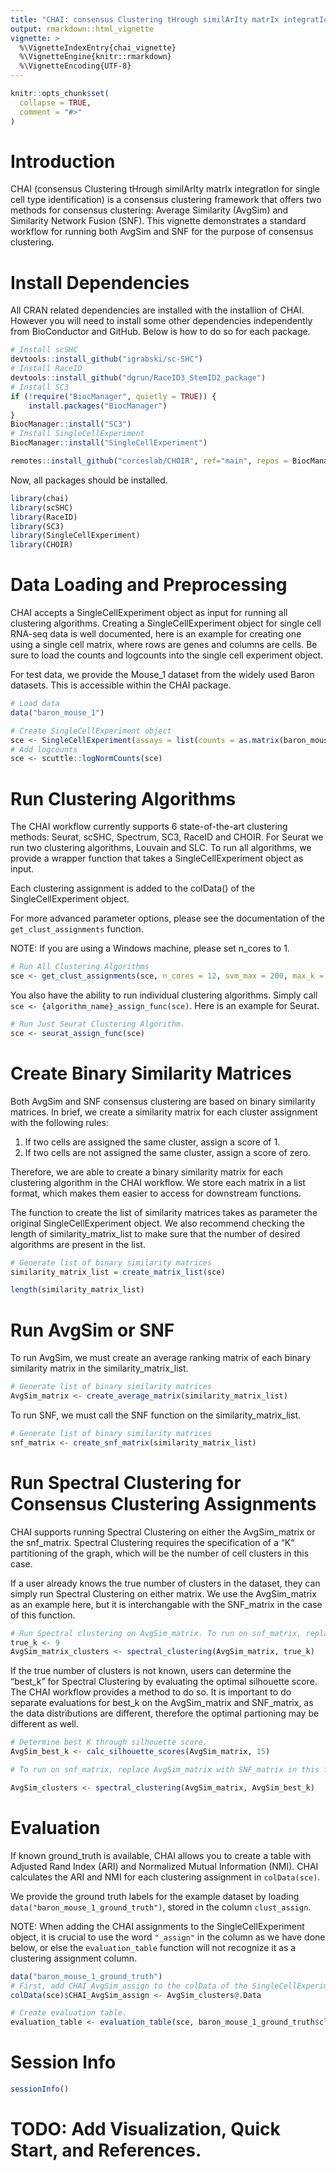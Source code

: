```yaml
---
title: "CHAI: consensus Clustering tHrough similArIty matrIx integratIon for single cell type identification"
output: rmarkdown::html_vignette
vignette: >
  %\VignetteIndexEntry{chai_vignette}
  %\VignetteEngine{knitr::rmarkdown}
  %\VignetteEncoding{UTF-8}
---
```

```r
knitr::opts_chunk$set(
  collapse = TRUE,
  comment = "#>"
)
```
# Introduction
CHAI (consensus Clustering tHrough similArIty matrIx integratIon for single cell type identification) is a consensus clustering framework that offers two methods for consensus clustering: Average Similarity (AvgSim) and Similarity Network Fusion (SNF).
This vignette demonstrates a standard workflow for running both AvgSim and SNF for the purpose of consensus clustering. 

# Install Dependencies
All CRAN related dependencies are installed with the installion of CHAI. However you will need to install some other dependencies independently from BioConductor and GitHub. Below is how to do so for each package.
```r
# Install scSHC
devtools::install_github("igrabski/sc-SHC")
# Install RaceID
devtools::install_github("dgrun/RaceID3_StemID2_package")
# Install SC3
if (!require("BiocManager", quietly = TRUE)) {
    install.packages("BiocManager")
}
BiocManager::install("SC3")
# Install SingleCellExperiment
BiocManager::install("SingleCellExperiment")

remotes::install_github("corceslab/CHOIR", ref="main", repos = BiocManager::repositories(), upgrade = "never")
```
Now, all packages should be installed.
```r
library(chai)
library(scSHC)
library(RaceID)
library(SC3)
library(SingleCellExperiment)
library(CHOIR)
```
# Data Loading and Preprocessing
CHAI accepts a SingleCellExperiment object as input for running all clustering algorithms. Creating a SingleCellExperiment object for single cell RNA-seq data is well documented, here is an example for creating one using a single cell matrix, where rows are genes and columns are cells. 
Be sure to load the counts and logcounts into the single cell experiment object. 

For test data, we provide the Mouse_1 dataset from the widely used Baron datasets. This is accessible within the CHAI package. 

```r
# Load data
data("baron_mouse_1")

# Create SingleCellExperiment object
sce <- SingleCellExperiment(assays = list(counts = as.matrix(baron_mouse_1)))
# Add logcounts 
sce <- scuttle::logNormCounts(sce)

```

# Run Clustering Algorithms
The CHAI workflow currently supports 6 state-of-the-art clustering methods: Seurat, scSHC, Spectrum, SC3, RaceID and CHOIR. For Seurat we run two clustering algorithms, Louvain and SLC. To run all algorithms, we provide a wrapper function that takes a SingleCellExperiment object as input. 

Each clustering assignment is added to the colData() of the SingleCellExperiment object.

For more advanced parameter options, please see the documentation of the ```get_clust_assignments``` function. 

NOTE: If you are using a Windows machine, please set n_cores to 1. 


```r
# Run All Clustering Algorithms
sce <- get_clust_assignments(sce, n_cores = 12, svm_max = 200, max_k = 15)
```

You also have the ability to run individual clustering algorithms. Simply call ```sce <- {algorithm_name}_assign_func(sce)```. Here is an example for Seurat.
```r
# Run Just Seurat Clustering Algorithm. 
sce <- seurat_assign_func(sce)
```

# Create Binary Similarity Matrices

Both AvgSim and SNF consensus clustering are based on binary similarity matrices. In brief, we create a similarity matrix for each cluster assignment with the following rules:

1. If two cells are assigned the same cluster, assign a score of 1. 
2. If two cells are not assigned the same cluster, assign a score of zero. 

Therefore, we are able to create a binary similarity matrix for each clustering algorithm in the CHAI workflow. We store each matrix in a list format, which makes them easier to access for downstream functions. 

The function to create the list of similarity matrices takes as parameter the original SingleCellExperiment object. We also recommend checking the length of similarity_matrix_list to make sure that the number of desired algorithms are present in the list.
```r
# Generate list of binary similarity matrices 
similarity_matrix_list = create_matrix_list(sce)

length(similarity_matrix_list)
```

# Run AvgSim or SNF

To run AvgSim, we must create an average ranking matrix of each binary similarity matrix in the similarity_matrix_list.

```r
# Generate list of binary similarity matrices 
AvgSim_matrix <- create_average_matrix(similarity_matrix_list)
```

To run SNF, we must call the SNF function on the similarity_matrix_list. 

```r
# Generate list of binary similarity matrices 
snf_matrix <- create_snf_matrix(similarity_matrix_list)
```

# Run Spectral Clustering for Consensus Clustering Assignments 

CHAI supports running Spectral Clustering on either the AvgSim_matrix or the snf_matrix. Spectral Clustering requires the specification of a "K" partitioning of the graph, which will be the number of cell clusters in this case. 

If a user already knows the true number of clusters in the dataset, they can simply run Spectral Clustering on either matrix. We use the AvgSim_matrix as an example here, but it is interchangable with the SNF_matrix in the case of this function. 
```r
# Run Spectral clustering on AvgSim_matrix. To run on snf_matrix, replace AvgSim_matrix with snf_matrix in this function. 
true_k <- 9
AvgSim_matrix_clusters <- spectral_clustering(AvgSim_matrix, true_k)
```

If the true number of clusters is not known, users can determine the "best_k" for Spectral Clustering by evaluating the optimal silhouette score. The CHAI workflow provides a method to do so. 
It is important to do separate evaluations for best_k on the AvgSim_matrix and SNF_matrix, as the data distributions are different, therefore the optimal partioning may be different as well.
```r

# Determine best K through silhouette score. 
AvgSim_best_k <- calc_silhouette_scores(AvgSim_matrix, 15)

# To run on snf_matrix, replace AvgSim_matrix with SNF_matrix in this function, as well as either the true number of clusters in the dataset or evaluate for best K. 

AvgSim_clusters <- spectral_clustering(AvgSim_matrix, AvgSim_best_k)
```

# Evaluation

If known ground_truth is available, CHAI allows you to create a table with Adjusted Rand Index (ARI) and Normalized Mutual Information (NMI). 
CHAI calculates the ARI and NMI for each clustering assignment in ```colData(sce)```.

We provide the ground truth labels for the example dataset by loading ```data("baron_mouse_1_ground_truth")```, stored in the column ```clust_assign```. 

NOTE: When adding the CHAI assignments to the SingleCellExperiment object, it is crucial to use the word ```"_assign"``` in the column as we have done below, or else the ```evaluation_table``` function will not recognize it as a clustering assignment column. 

```r
data("baron_mouse_1_ground_truth")
# First, add CHAI_AvgSim_assign to the colData of the SingleCellExperiment object. 
colData(sce)$CHAI_AvgSim_assign <- AvgSim_clusters@.Data

# Create evaluation table. 
evaluation_table <- evaluation_table(sce, baron_mouse_1_ground_truth$clust_assign)

```

# Session Info 

```r
sessionInfo()
```

# TODO: Add Visualization, Quick Start, and References.  